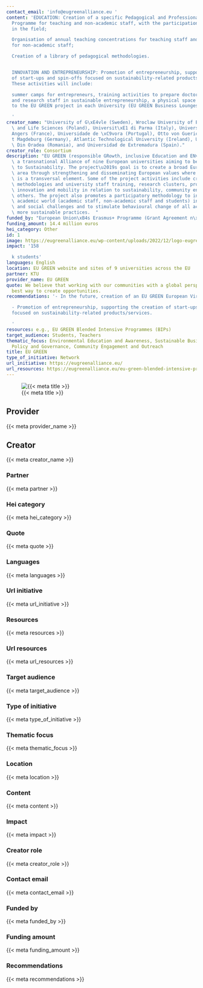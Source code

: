 ```yaml
---
contact_email: 'info@eugreenalliance.eu '
content: 'EDUCATION: Creation of a specific Pedagogical and Professional Development
  Programme for teaching and non-academic staff, with the participation of experts
  in the field;

  Organisation of annual teaching concentrations for teaching staff and Staff Weeks
  for non-academic staff;

  Creation of a library of pedagogical methodologies.


  INNOVATION AND ENTREPRENEURSHIP: Promotion of entrepreneurship, supporting the creation
  of start-ups and spin-offs focused on sustainability-related products/services.
  These activities will include:

  summer camps for entrepreneurs, training activities to prepare doctoral students
  and research staff in sustainable entrepreneurship, a physical space associated
  to the EU GREEN project in each University (EU GREEN Business Lounges)...

  '
creator_name: "University of G\xE4vle (Sweden), Wroclaw University of Environmental\
  \ and Life Sciences (Poland), Universit\xE1 di Parma (Italy), Universit\xE9 D\u2019\
  Angers (France), Universidade de \xC9vora (Portugal), Otto von Guericke Universit\xE4\
  t Magdeburg (Germany), Atlantic Technological University (Ireland), Universitatea\
  \ Din Oradea (Romania), and Universidad de Extremadura (Spain)."
creator_role: Consortium
description: "EU GREEN (responsible GRowth, inclusive Education and ENvironment) is\
  \ a transnational Alliance of nine European universities aiming to be a Gateway\
  \ to Sustainability. The project\u2019s goal is to create a broad European educational\
  \ area through strengthening and disseminating European values where sustainability\
  \ is a transversal element. Some of the project activities include creation of pedagogical\
  \ methodologies and university staff training, research clusters, promotion of entrepreneurship,\
  \ innovation and mobility in relation to sustainability, community engagement, and\
  \ others. The project also promotes a participatory methodology to involve the whole\
  \ academic world (academic staff, non-academic staff and students) in environmental\
  \ and social challenges and to stimulate behavioural change of all actors towards\
  \ more sustainable practices.  "
funded_by: "European Union\xB4s Erasmus+ Programme (Grant Agreement n\xBA 101089896)"
funding_amount: 14.4 million euros
hei_category: Other
id: 1
image: https://eugreenalliance.eu/wp-content/uploads/2022/12/logo-eugreen.png
impact: '158

  k students'
languages: English
location: EU GREEN website and sites of 9 universities across the EU
partner: KTU
provider_name: EU GREEN
quote: We believe that working with our communities with a global perspective is the
  best way to create opportunities.
recommendations: '- In the future, creation of an EU GREEN European Virtual University

  - Promotion of entrepreneurship, supporting the creation of start-ups and spin-offs
  focused on sustainability-related products/services.

  '
resources: e.g., EU GREEN Blended Intensive Programmes (BIPs)
target_audience: Students, Teachers
thematic_focus: Environmental Education and Awareness, Sustainable Business Practices,
  Policy and Governance, Community Engagement and Outreach
title: EU GREEN
type_of_initiative: Network
url_initiative: https://eugreenalliance.eu/
url_resources: https://eugreenalliance.eu/eu-green-blended-intensive-programmes-bips/
---
```


![{{< meta title >}}]({{< meta image >}})

## Provider

{{< meta provider_name >}}

## Creator

{{< meta creator_name >}}

### Partner

{{< meta partner >}}

### Hei category

{{< meta hei_category >}}

### Quote

{{< meta quote >}}

### Languages

{{< meta languages >}}

### Url initiative

{{< meta url_initiative >}}

### Resources

{{< meta resources >}}

### Url resources

{{< meta url_resources >}}

### Target audience

{{< meta target_audience >}}

### Type of initiative

{{< meta type_of_initiative >}}

### Thematic focus

{{< meta thematic_focus >}}

### Location

{{< meta location >}}

### Content

{{< meta content >}}

### Impact

{{< meta impact >}}

### Creator role

{{< meta creator_role >}}

### Contact email

{{< meta contact_email >}}

### Funded by

{{< meta funded_by >}}

### Funding amount

{{< meta funding_amount >}}

### Recommendations

{{< meta recommendations >}}

